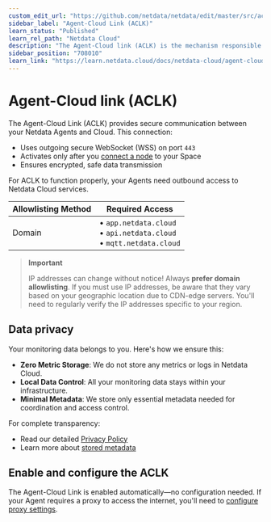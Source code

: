 ```yaml
---
custom_edit_url: "https://github.com/netdata/netdata/edit/master/src/aclk/README.md"
sidebar_label: "Agent-Cloud Link (ACLK)"
learn_status: "Published"
learn_rel_path: "Netdata Cloud"
description: "The Agent-Cloud link (ACLK) is the mechanism responsible for connecting a Netdata agent to Netdata Cloud."
sidebar_position: "708010"
learn_link: "https://learn.netdata.cloud/docs/netdata-cloud/agent-cloud-link-(aclk)"
---
```


# Agent-Cloud link (ACLK)

The Agent-Cloud Link (ACLK) provides secure communication between your Netdata Agents and Cloud. This connection:

- Uses outgoing secure WebSocket (WSS) on port `443`
- Activates only after you [connect a node](/docs/netdata-cloud/connect-agent) to your Space
- Ensures encrypted, safe data transmission

For ACLK to function properly, your Agents need outbound access to Netdata Cloud services.

| Allowlisting Method | Required Access                                                            |
|---------------------|----------------------------------------------------------------------------|
| Domain              | • `app.netdata.cloud`<br/>• `api.netdata.cloud`<br/>• `mqtt.netdata.cloud` |

> **Important**
>
> IP addresses can change without notice! Always **prefer domain allowlisting**. If you must use IP addresses, be aware that they vary based on your geographic location due to CDN-edge servers. You'll need to regularly verify the IP addresses specific to your region.

## Data privacy

Your monitoring data belongs to you. Here's how we ensure this:

- **Zero Metric Storage**: We do not store any metrics or logs in Netdata Cloud.
- **Local Data Control**: All your monitoring data stays within your infrastructure.
- **Minimal Metadata**: We store only essential metadata needed for coordination and access control.

For complete transparency:

- Read our detailed [Privacy Policy](https://netdata.cloud/privacy/)
- Learn more about [stored metadata](/docs/netdata-cloud#stored-metadata)

## Enable and configure the ACLK

The Agent-Cloud Link is enabled automatically—no configuration needed.
If your Agent requires a proxy to access the internet, you'll need to [configure proxy settings](/docs/netdata-cloud/connect-agent#automatically-via-a-provisioning-system-or-the-command-line).
